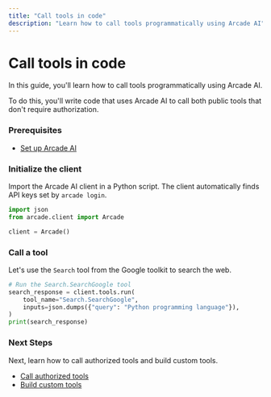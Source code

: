 ```yaml
---
title: "Call tools in code"
description: "Learn how to call tools programmatically using Arcade AI"
---
```



# Call tools in code

In this guide, you'll learn how to call tools programmatically using Arcade AI.

To do this, you'll write code that uses Arcade AI to call both public tools that
don't require authorization.

<Steps>

### Prerequisites

-   [Set up Arcade AI](/guides/quickstart)

### Initialize the client

Import the Arcade AI client in a Python script. The client automatically finds
API keys set by `arcade login`.

```python
import json
from arcade.client import Arcade

client = Arcade()
```

### Call a tool

Let's use the `Search` tool from the Google toolkit to search the web.

```python
# Run the Search.SearchGoogle tool
search_response = client.tools.run(
    tool_name="Search.SearchGoogle",
    inputs=json.dumps({"query": "Python programming language"}),
)
print(search_response)
```

</Steps>

### Next Steps

Next, learn how to call authorized tools and build custom tools.

-   [Call authorized tools](/guides/authtoolcalling)
-   [Build custom tools](/guides/customtools)
